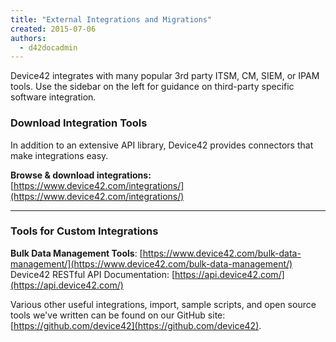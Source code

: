 ```yaml
---
title: "External Integrations and Migrations"
created: 2015-07-06
authors: 
  - d42docadmin
---
```



Device42 integrates with many popular 3rd party ITSM, CM, SIEM, or IPAM tools. Use the sidebar on the left for guidance on third-party specific software integration.

### Download Integration Tools

In addition to an extensive API library, Device42 provides connectors that make integrations easy.

**Browse & download integrations:** [https://www.device42.com/integrations/](https://www.device42.com/integrations/)

* * *

### Tools for Custom Integrations

**Bulk Data Management Tools**: [https://www.device42.com/bulk-data-management/](https://www.device42.com/bulk-data-management/) Device42 RESTful API Documentation: [https://api.device42.com/](https://api.device42.com/)

Various other useful integrations, import, sample scripts, and open source tools we've written can be found on our GitHub site: [https://github.com/device42](https://github.com/device42).

